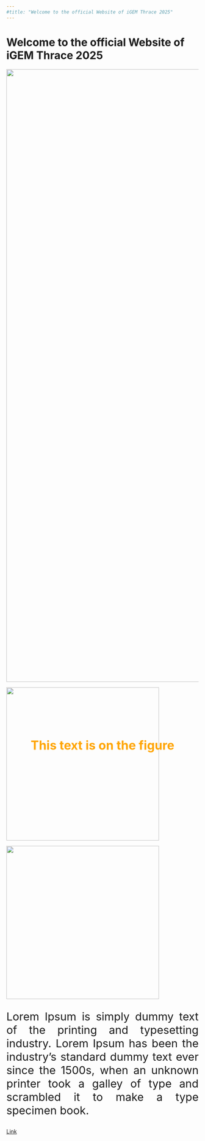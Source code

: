```yaml
---
#title: "Welcome to the official Website of iGEM Thrace 2025"
---
```


::: text-center
<h1>Welcome to the official Website of iGEM Thrace 2025</h1>
:::

![](https://www.mbg.duth.gr/templates/yootheme/cache/bc/banner1-bc894c58.jpeg){fig-align="center" width="1600"}

::: {style="position: absolute; top: 50%; left: 50%; transform: translate(-50%, -50%); color: orange; font-size: 2rem; font-weight: bold;"}
This text is on the figure
:::

::: grid
<!-- First Row: Images -->
::: g-col-4
![](https://static.igem.wiki/teams/4989/wiki/wiki/stop.jpg){fig-align="center" width="400"}
:::

::: g-col-4
![](https://static.igem.wiki/teams/4989/wiki/wiki/25-covid-1.jpg){fig-align="center" width="400"}
:::

<!-- Second Row: Full-Width Text -->
::: g-col-4
<div style="text-align: justify; font-size: 1.8rem; margin: 20px 0">
Lorem Ipsum is simply dummy text of the printing and typesetting industry. Lorem Ipsum has been the industry's standard dummy text ever since the 1500s, when an unknown printer took a galley of type and scrambled it to make a type specimen book.
</div>
:::
:::

[Link](https://github.com/iGEM-Thrace/iGEM-Thrace.github.io)

